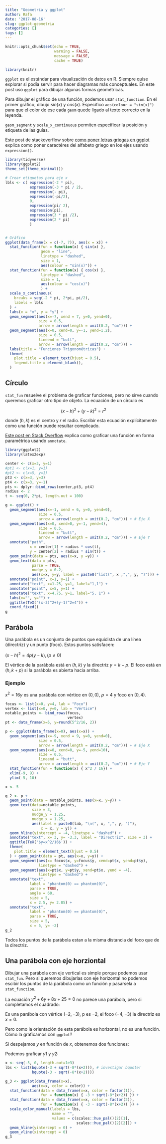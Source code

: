 ```yaml
---
title: "Geometría y ggplot"
author: Rafa
date: '2017-08-16'
slug: ggplot-geometria
categories: []
tags: []
---
```



```r
knitr::opts_chunk$set(echo = TRUE, 
                      warning = FALSE,
                      message = FALSE, 
                      cache = TRUE)

library(knitr)
```

`ggplot` es el estándar para visualización de datos en R. Siempre quise explorar si podía servir para hacer diagramas más conceptuales. En este post uso `ggplot` para dibujar algunas formas geométricas.

Para dibujar el gráfico de una función, podemos usar `stat_function`. En el primer gráfico, dibujo $sin(x)$ y $cos(x)$. Especifico `aes(colour = "sin(x)")` para que el color de ese cada `geom` quede ligado al texto correcto en la leyenda.

`geom_segment` y `scale_x_continuous` permiten especificar la posición y etiqueta de las guías.

Este post de stackoverflow sobre [como poner letras griegas en ggplot](https://stackoverflow.com/questions/5293715/how-to-use-greek-symbols-in-ggplot2) explica como poner caractéres del alfabeto griego en los ejes usando `expression()`.


```r
library(tidyverse)
library(ggplot2)
theme_set(theme_minimal())

# Crear etiquetas para eje x
lbls <- c( expression(-2 * pi),
           expression(-3 * pi / 2),
           expression(- pi),
           expression(-pi/2),
           0,
           expression(pi/ 2),
           expression(pi),
           expression(3 * pi /2),
           expression(2 * pi)
           )


# Gráfico
ggplot(data_frame(x = c(-7, 7)), aes(x = x)) +
  stat_function(fun = function(x) { sin(x) }, 
                geom = "line", 
                linetype = "dashed", 
                size = 1,
                aes(colour = "sin(x)")) +
  stat_function(fun = function(x) { cos(x) },
                linetype = "dashed",
                size = 1,
                aes(colour = "cos(x)")
                ) +
  scale_x_continuous(
    breaks = seq(-2 * pi, 2*pi, pi/2),
    labels = lbls
  ) + 
  labs(x = "x", y = "y") + 
  geom_segment(aes(x=-7, xend = 7, y=0, yend=0), 
               size = 0.5,
               arrow = arrow(length = unit(0.2, "cm"))) + 
  geom_segment(aes(x=0, xend=0, y=-1, yend=1.2),
               size = 0.5,
               lineend = "butt",
               arrow = arrow(length = unit(0.2, "cm"))) + 
  labs(title = "Funciones Trigonométricas") + 
  theme(
    plot.title = element_text(hjust = 0.5),
    legend.title = element_blank(),
  ) 
```
 
## Círculo

`stat_fun` resuelve el problema de graficar funciones, pero no sirve cuando queremos graficar otro tipo de objeto. La ecuación de un círculo es 

$$ (x-h)^2+(y-k)^2=r^2 $$

donde $(h, k)$ es el centro y $r$ el radio. Escribir esta ecuación explícitamente como una función puede resultar complicado.

[Este post en Stack Overflow](https://stackoverflow.com/questions/6862742/draw-a-circle-with-ggplot2) explica como graficar una función en forma paramétrica usando `annotate`.


```r
library(ggplot2)
library(latex2exp)

center <- c(x=3, y=1)
#pt1 <- c(x=1, y=1)
#pt2 <- c(x=5, y=1)
pt3 <- c(x=3, y=3)
pt4 <- c(x=3, y=-1)
pts <- dplyr::bind_rows(center,pt3, pt4)
radius <- 2
t <- seq(0, 2*pi, length.out = 100)

g <- ggplot() + 
  geom_segment(aes(x=-1, xend = 6, y=0, yend=0),
               size = 0.5,
               arrow = arrow(length = unit(0.2, "cm"))) + # Eje X
  geom_segment(aes(x=0, xend=0, y=-1, yend=4),
               size = 0.5,
               lineend = "butt",
               arrow = arrow(length = unit(0.2, "cm"))) + # Eje Y
  annotate("path", 
           x = center[1] + radius * cos(t),
           y = center[2] + radius * sin(t)) + 
  geom_point(data = pts, aes(x=x, y =y)) + 
  geom_text(data = pts,
            parse = TRUE,
            nudge_y = 0.2,
            aes(x=x, y=y, label = paste0("list(", x ,",", y, ")"))) +
  annotate("point", x=1, y=1) + 
  annotate("text", x=1.25, y=1, label="1,1") + 
  annotate("point", x=5, y=1) + 
  annotate("text", x=4.75, y=1, label="5, 1") + 
  labs(x="", y="") + 
  ggtitle(TeX("(x-3)^2+(y-1)^2=4")) + 
  coord_fixed()
g
```


## Parábola
Una parábola es un conjunto de puntos que equidista de una línea (directriz) y un punto (foco). Estos puntos satisfacen:

$(x-h)^2=4p(y-k),\, (p \neq 0)$

El vértice de la parábola está en $(h,k)$ y la directriz $y=k-p$. El foco está en $(h, k+p)$ si la parábola es abierta hacia arriba.


### Ejemplo
$x^2=16y$ es una parábola con vértice en $(0,0)$, $p = 4$ y foco en $(0,4)$.

```r
focus <- list(x=0, y=4, lab = "Foco")
vertex <- list(x=0, y=0, lab = "Vértice")
notable_points <- bind_rows(focus, 
                            vertex)
pt <- data_frame(x=5, y=round(5^2/16, 2))

p <- ggplot(data_frame(x=0), aes(x=x)) +
  geom_segment(aes(x=-9, xend = 9, y=0, yend=0),
               size = 0.5,
               arrow = arrow(length = unit(0.2, "cm"))) + # Eje X
  geom_segment(aes(x=0, xend=0, y=-5, yend=10),
               size = 0.5,
               lineend = "butt",
               arrow = arrow(length = unit(0.2, "cm"))) + # Eje Y
  stat_function(fun = function(x) { x^2 / 16}) + 
  xlim(-9, 9) + 
  ylim(-5, 10)

x <- 5

g_2 <- p +
  geom_point(data = notable_points, aes(x=x, y=y)) + 
  geom_text(data=notable_points, 
            size = 3,
            nudge_y = 1.25,
            nudge_x = 1.25,
            aes(label = paste0(lab, "\n(", x, ",", y, ")"), 
                x = x, y = y)) + 
  geom_hline(yintercept = -4, linetype = "dashed") + 
  annotate("text", x= 3, y= -3.3, label = "Directriz", size = 3) +
  ggtitle(TeX('$y=x^2/16$')) + 
  theme(
    plot.title = element_text(hjust = 0.5)
  ) + geom_point(data = pt, aes(x=x, y=y)) + 
  geom_segment(aes(x= focus$x, y=focus$y, xend=pt$x, yend=pt$y),
               linetype = "dashed") + 
  geom_segment(aes(x=pt$x, y=pt$y, xend=pt$x, yend = -4),
               linetype = "dashed") + 
  annotate("text", 
           label = "phantom(0) == phantom(0)", 
           parse = TRUE,
           angle = 60,
           size = 5,
           x = 2.5, y= 2.85) + 
  annotate("text", 
           label = "phantom(0) == phantom(0)", 
           parse = TRUE,
           size = 5,
           x = 5, y= -2)
g_2
```

Todos los puntos de la parábola estan a la misma distancia del foco que de la directriz. 


## Una parábola con eje horziontal
Dibujar una parábola con eje vertical es simple porque podemos usar `stat_fun`. Pero si queremos dibujarlas con eje horizontal no podemos escibir los puntos de la parábola como un función y pasarsela a `stat_function`.


La ecuación $y^2+6y+8x+25 = 0$ no parece una parábola, pero si completamos el cuadrado:

\begin{align}
y^2+6y+8x+25 &= 0\\
y^2+6y+9+8x+25-9  &= 0\\
(y+3)^2 &= -16-8x\\
(y+3)^2 &= 4(-2)(x+2)
\end{align}


Es una parábola con vértice $(-2, -3)$, p es $-2$, el foco $(-4,-3)$ la directriz es $x=0$. 

Pero como la orientación de esta parábola es horizontal, no es una función. Cómo la graficamos con `ggplot`?

Si despejamos $y$ en función de $x$, obtenemos dos funciones:
\begin{align}
(y+3)^2 &= (-8)(x+2)\\
y     &= -3 \pm \sqrt{-8(x+2)}\\
y_1  &=-3 + \sqrt{-8(x+2)}\\
y_2 &=-3 - \sqrt{-8(x+2)}\\
\end{align}

Podemos graficar $y1$ y $y2$:
  
```r
x <- seq(-5, 0, length.out=1e3)
lbs <- list(bquote(-3 + sqrt(-8*(x+2))), # investigar bquote!
            bquote(-3 - sqrt(-8*(x+2))))

g_3 <- ggplot(data_frame(x=x), 
            aes(x=x, color = color)) + 
  stat_function(data = data_frame(x=x, color = factor(1)),
                fun = function(x) { -3 + sqrt(-8*(x+2)) }) + 
  stat_function(data = data_frame(x=x, color = factor(2)),
                fun = function(x) { -3 - sqrt(-8*(x+2)) }) + 
  scale_color_manual(labels = lbs,
                     name = "",
                     values = c(scales::hue_pal()(2)[1], 
                                scales::hue_pal()(2)[2])) + 
  geom_hline(yintercept = 0) + 
  geom_vline(xintercept = 0)
g_3
```




